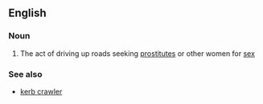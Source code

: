 ==English==

===Noun===
{{en-noun|head=[[kerb]] [[crawling]]|-}}

# {{British}} The act of driving up roads seeking [[prostitute]]s or other women for [[sex]]

===See also===
* [[kerb crawler]]